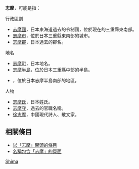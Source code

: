 '''志摩'''，可能是指：

; 行政區劃
* [[志摩國|志摩國]]，日本東海道過去的令制國，位於現在的三重縣東南部。
* [[志摩市|志摩市]]，位於日本三重縣東南部的城市。
* [[志摩郡|志摩郡]]，日本過去的郡名。

; 地名
* [[志摩町|志摩町]]，日本地名。
* [[志摩半島|志摩半島]]，位於日本三重縣中部的半島。
* {{Tsl|ja|志摩地方}}，位於日本志摩半島南部的地區。

; 人物
* [[志摩氏|志摩氏]]，日本姓氏。
* [[志摩守|志摩守]]，過去的官職名稱。
* [[徐志摩|徐志摩]]，中國現代詩人、散文家。

== 相關條目 ==
* [[Special:Prefixindex/志摩|以「志摩」開頭的條目]]
* [[Special:Search/intitle:"志摩"|名稱包含「志摩」的頁面]]

{{Disambiguation|Cat=二字消歧義}}
[[Category:二字日本相關消歧義|Shima]]